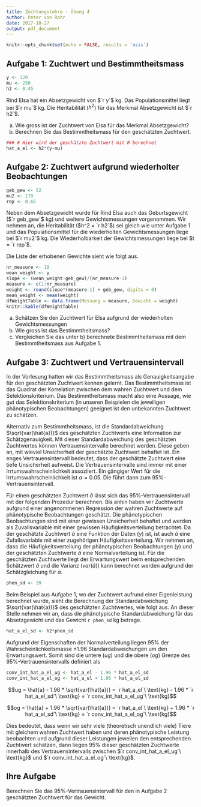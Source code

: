 ```yaml
---
title: Züchtungslehre - Übung 4
author: Peter von Rohr
date: 2017-10-27
output: pdf_document
---
```


```r
knitr::opts_chunk$set(echo = FALSE, results = 'asis')
```

## Aufgabe 1: Zuchtwert und Bestimmtheitsmass
```r
y <- 320
mu <- 250
h2 <- 0.45
```

Rind Elsa hat ein Absetzgewicht von $`r y`$ kg. Das Populationsmittel liegt bei $`r mu`$ kg. Die Heritabilität ($h^2$) für das Merkmal Absetzgewicht ist $`r h2`$. 

a) Wie gross ist der Zuchtwert von Elsa für das Merkmal Absetzgewicht? 
b) Berechnen Sie das Bestimmtheitsmass für den geschätzten Zuchtwert.

<!--   Sie können die oben zugewiesenen Variablen für die Berechnung verwenden. --
  --   Die Bedeutung der Variablen ist hier aufgelistet.                        --
  --      y:    phänotypischen Eigenleistung im Merkmal Absetzgewicht           --
  --      mu:   Populationsmittel für das Merkmal Absetztgewicht                --
  --      h2:   Heritabilität für das Merkmal Absetzgewicht                     --
  --   
  --   Für die Berechnung können sie einen einfachen R-code-junk verwenden.     --
  --   Dazu können sie die folgende Vorlage kopieren

```r

```

  -->
  
```r
### # Hier wird der geschätzte Zuchtwert mit R berechnet
hat_a_el <- h2*(y-mu)
```


## Aufgabe 2: Zuchtwert aufgrund wiederholter Beobachtungen
```r
geb_gew <- 52
mu2 <- 170
rep <- 0.65
```
Neben dem Absetzgewicht wurde für Rind Elsa auch das Geburtsgewicht ($`r geb_gew`$ kg) und weitere Gewichtsmessungen vorgenommen. Wir nehmen an, die Heritabilität ($h^2 = `r h2`$) sei gleich wie unter Aufgabe 1 und das Populationsmittel für die wiederholten Gewichtsmessungen liege bei $`r mu2`$ kg. Die Wiederholbarkeit der Gewichtsmessungen liege bei $t = `r rep`$. 

Die Liste der erhobenen Gewichte sieht wie folgt aus.

```r
nr_measure <- 10
wean_weight <- y
slope <- (wean_weight-geb_gew)/(nr_measure-1)
measure <- c(1:nr_measure)
weight <- round(slope*(measure-1) + geb_gew, digits = 0)
mean_weight <- mean(weight)
dfWeightTable <- data.frame(Messung = measure, Gewicht = weight)
knitr::kable(dfWeightTable)
```

a) Schätzen Sie den Zuchtwert für Elsa aufgrund der wiederholten Gewichtsmessungen
b) Wie gross ist das Bestimmtheitsmass?
c) Vergleichen Sie das unter b) berechnete Bestimmtheitsmass mit dem Bestimmtheitsmass aus Aufgabe 1.

<!--    Wie unter Aufgabe 1 können Sie auch hier die zugewiesenen Variablen aus der Aufgabe   --
  --    verwenden. Die Variablen haben die folgende Bedeutung                                 --
  --       nr_measure:   Anzahl Messungen im Merkmal Gewicht
  --       h2:           Heritabilität des Merkmals
  --       rep:          Wiederholbarkeit der Messungen
  --       mean_weight:  Mittelwert der Gewichte
  --       mu2:          Populationsmittel des Gewichts
  -->



## Aufgabe 3: Zuchtwert und Vertrauensintervall
In der Vorlesung hatten wir das Bestimmtheitsmass als Genauigkeitsangabe für den geschätzten Zuchtwert kennen gelernt. Das Bestimmtheitsmass ist das Quadrat der Korrelation zwischen dem wahren Zuchtwert und dem Selektionskriterium. Das Bestimmtheitsmass macht also eine Aussage, wie gut das Selektionskriterium (in unseren Beispielen die jeweiligen phänotypischen Beobachtungen) geeignet ist den unbekannten Zuchtwert zu schätzen. 

Alternativ zum Bestimmtheitsmass, ist die Standardabweichung $\sqrt{var(\hat{a})}$ des geschätzten Zuchtwerts eine Information zur Schätzgenauigkeit. Mit dieser Standardabweichung des geschätzten Zuchtwertes können Vertrauensintervalle berechnet werden. Diese geben an, mit wieviel Unsicherheit der geschätzte Zuchtwert behaftet ist. Ein enges Vertrauensintervall bedeutet, dass der geschätzte Zuchtwert eine tiefe Unsicherheit aufweist. Die Vertrauensintervalle sind immer mit einer Irrtumswahrscheinlichkeit assoziiert. Ein gängiger Wert für die Irrtumswahrscheinlichkeit ist $\alpha = 0.05$. Die führt dann zum $95\%$-Vertrauensintervall. 

Für einen geschätzten Zuchtwert $\hat{a}$ lässt sich das $95\%$-Vertrauensintervall mit der folgenden Prozedur berechnen. Bis anhin haben wir Zuchtwerte aufgrund einer angenommenen Regression der wahren Zuchtwerte auf phänotypische Beobachtungen geschätzt. Die phänotypischen Beobachtungen sind mit einer gewissen Unsicherheit behaftet und werden als Zuvallsvariable mit einer gewissen Häufigkeitsverteilung betrachtet. Da der geschätzte Zuchtwert $\hat{a}$ eine Funktion der Daten ($y$) ist, ist auch $\hat{a}$ eine Zufallsvariable mit einer zugehörigen Häufigkeitsverteilung. Wir nehmen an, dass die Häufigkeitsverteilung der phänotypischen Beobachtungen ($y$) und der geschätzten Zuchtwerte $\hat{a}$ eine Normalverteilung ist. Für die geschätzten Zuchtwerte liegt der Erwartungswert beim entsprechenden Schätzwert $\hat{a}$ und die Varianz ($var(\hat{a})$) kann berechnet werden aufgrund der Schätzgleichung für $a$. 

```r
phen_sd <- 20
```

Beim Beispiel aus Aufgabe 1, wo der Zuchtwert aufrund einer Eigenleistung berechnet wurde, sieht die Berechnung der Standardabweichung $\sqrt{var(\hat{a})}$ des geschätzten Zuchtwertes, wie folgt aus. An dieser Stelle nehmen wir an, dass die phänotypische Standardabweichung für das Absetzgewicht und das Gewicht `r phen_sd` kg betrage.

```r
hat_a_el_sd <- h2*phen_sd
```

\begin{equation}
\sqrt{var(\hat{a})} = \sqrt{var(b(y-\mu))} = b \sqrt{var(y)} = h^2 \sqrt{var(y)}
  = `r h2` * `r phen_sd` = `r hat_a_el_sd`\nonumber
\label{eq:VarHatA}
\end{equation}

Aufgrund der Eigenschaften der Normalverteilung liegen 95% der Wahrscheinlichkeitsmasse $\pm 1.96$ Standardabweichungen um den Erwartungswert. Somit sind die untere ($ug$) und die obere ($og$) Grenze des $95\%$-Vertrauensintervalls definiert als 

```r
conv_int_hat_a_el_ug <- hat_a_el - 1.96 * hat_a_el_sd
conv_int_hat_a_el_og <- hat_a_el + 1.96 * hat_a_el_sd
```

$$ug = \hat{a} - 1.96 * \sqrt{var(\hat{a})} 
     = `r hat_a_el`\ \text{kg} - 1.96 * `r hat_a_el_sd`\ \text{kg}
     = `r conv_int_hat_a_el_ug`\ \text{kg}$$

$$og = \hat{a} + 1.96 * \sqrt{var(\hat{a})} 
     = `r hat_a_el`\ \text{kg} + 1.96 * `r hat_a_el_sd`\ \text{kg}
     = `r conv_int_hat_a_el_og`\ \text{kg}$$
     
Dies bedeutet, dass wenn wir sehr viele (theoretisch unendlich viele) Tiere mit gleichem wahren Zuchtwert haben und deren phänotypische Leistung beobachten und aufgrund dieser Leistungen jeweilen den entsprechenden Zuchtwert schätzen, dann liegen $95\%$ dieser geschätzten Zuchtwerte innerhalb des Vertrauensintervalls zwischen $`r conv_int_hat_a_el_ug`\ \text{kg}$ und $`r conv_int_hat_a_el_og`\ \text{kg}$.


## Ihre Aufgabe
Berechnen Sie das $95\%$-Vertrauensintervall für den in Aufgabe 2 geschätzten Zuchtwert für das Gewicht.

<!--    Verwenden Sie die unter Aufgabe 2 zugewiesenen Variablen für die Berechnungen. --
  --    Zuerst muss die Standardabweichung der geschätzten Zuchtwerte berechnet werden. --
  --    Damit sind die obere und die untere Grenze des Vertrauensintervalls bestimmt.   --
  -->
  
